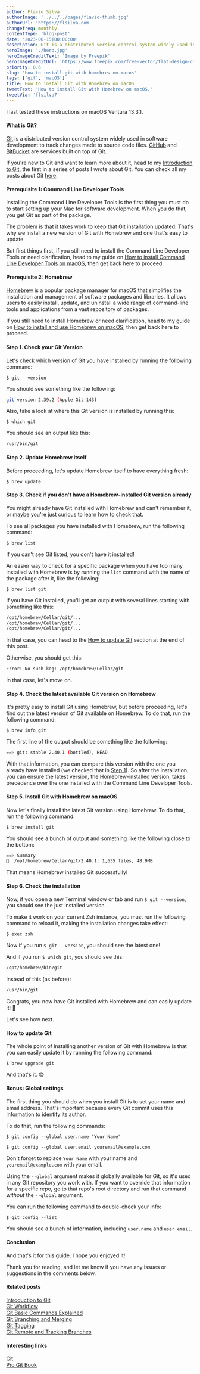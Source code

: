 ```yaml
---
author: Flavio Silva
authorImage: '../../../pages/flavio-thumb.jpg'
authorUrl: 'https://flsilva.com'
changefreq: monthly
contentType: 'blog-post'
date: '2023-06-15T00:00:00'
description: Git is a distributed version control system widely used in software development to track changes made to source code files. GitHub and BitBucket are services built on top of Git.
heroImage: './hero.jpg'
heroImageCreditText: 'Image by Freepik'
heroImageCreditUrl: 'https://www.freepik.com/free-vector/flat-design-cms-illustration_12067674.htm'
priority: 0.6
slug: 'how-to-install-git-with-homebrew-on-macos'
tags: ['git', 'macOS']
title: How to install Git with Homebrew on macOS
tweetText: 'How to install Git with Homebrew on macOS.'
tweetVia: 'flsilva7'
---
```



I last tested these instructions on macOS Ventura 13.3.1.

#### What is Git?

[Git](https://git-scm.com) is a distributed version control system widely used in software development to track changes made to source code files. [GitHub](https://github.com) and [BitBucket](https://bitbucket.org) are services built on top of Git.

If you're new to Git and want to learn more about it, head to my [Introduction to Git](/blog/introducing-git/), the first in a series of posts I wrote about Git. You can check all my posts about Git [here](/blog/git/).

#### Prerequisite 1: Command Line Developer Tools

Installing the Command Line Developer Tools is the first thing you must do to start setting up your Mac for software development. When you do that, you get Git as part of the package.

The problem is that it takes work to keep that Git installation updated. That's why we install a new version of Git with Homebrew and one that's easy to update.

But first things first, if you still need to install the Command Line Developer Tools or need clarification, head to my guide on [How to install Command Line Developer Tools on macOS](/blog/how-to-install-command-line-developer-tools-on-macos/), then get back here to proceed.

#### Prerequisite 2: Homebrew

[Homebrew](https://brew.sh/) is a popular package manager for macOS that simplifies the installation and management of software packages and libraries. It allows users to easily install, update, and uninstall a wide range of command-line tools and applications from a vast repository of packages.

If you still need to install Homebrew or need clarification, head to my guide on [How to install and use Homebrew on macOS](/blog/how-to-install-and-use-homebrew-on-macos/), then get back here to proceed.

<WarningBoxNoRunDollarSign />

#### Step 1. Check your Git Version

Let's check which version of Git you have installed by running the following command:

```shell
$ git --version
```

You should see something like the following:

```bash
git version 2.39.2 (Apple Git-143)
```

Also, take a look at where this Git version is installed by running this:

```shell
$ which git
```

You should see an output like this:

```bash
/usr/bin/git
```

#### Step 2. Update Homebrew itself

Before proceeding, let's update Homebrew itself to have everything fresh:

```shell
$ brew update
```

#### Step 3. Check if you don't have a Homebrew-installed Git version already

You might already have Git installed with Homebrew and can't remember it, or maybe you're just curious to learn how to check that.

To see all packages you have installed with Homebrew, run the following command:

```shell
$ brew list
```

If you can't see Git listed, you don't have it installed!

An easier way to check for a specific package when you have too many installed with Homebrew is by running the `list` command with the name of the package after it, like the following:

```shell
$ brew list git
```

If you have Git installed, you'll get an output with several lines starting with something like this:

```bash
/opt/homebrew/Cellar/git/...
/opt/homebrew/Cellar/git/...
/opt/homebrew/Cellar/git/...
```

In that case, you can head to the [How to update Git](/blog/how-to-install-git-with-homebrew-on-macos/#how-to-update-git) section at the end of this post.

Otherwise, you should get this:

```bash
Error: No such keg: /opt/homebrew/Cellar/git
```

In that case, let's move on.

#### Step 4. Check the latest available Git version on Homebrew

It's pretty easy to install Git using Homebrew, but before proceeding, let's find out the latest version of Git available on Homebrew. To do that, run the following command:

```shell
$ brew info git
```

The first line of the output should be something like the following:

```bash
==> git: stable 2.40.1 (bottled), HEAD
```

With that information, you can compare this version with the one you already have installed (we checked that in [Step 1](/blog/how-to-install-git-with-homebrew-on-macos/#step-1-check-your-git-version)). So after the installation, you can ensure the latest version, the Homebrew-installed version, takes precedence over the one installed with the Command Line Developer Tools.

#### Step 5. Install Git with Homebrew on macOS

Now let's finally install the latest Git version using Homebrew. To do that, run the following command:

```shell
$ brew install git
```

You should see a bunch of output and something like the following close to the bottom:

```bash
==> Summary
🍺  /opt/homebrew/Cellar/git/2.40.1: 1,635 files, 48.9MB
```

That means Homebrew installed Git successfully!

#### Step 6. Check the installation

Now, if you open a new Terminal window or tab and run `$ git --version`, you should see the just installed version.

To make it work on your current Zsh instance, you must run the following command to reload it, making the installation changes take effect:

```shell
$ exec zsh
```

Now if you run `$ git --version`, you should see the latest one!

And if you run `$ which git`, you should see this:

```bash
/opt/homebrew/bin/git
```

Instead of this (as before):

```bash
/usr/bin/git
```

Congrats, you now have Git installed with Homebrew and can easily update it! 🎉

Let's see how next.

#### How to update Git

The whole point of installing another version of Git with Homebrew is that you can easily update it by running the following command:

```shell
$ brew upgrade git
```

And that's it. 😎

#### Bonus: Global settings

The first thing you should do when you install Git is to set your name and email address. That's important because every Git commit uses this information to identify its author.

To do that, run the following commands:

```shell
$ git config --global user.name "Your Name"
```

```shell
$ git config --global user.email youremail@example.com
```

Don't forget to replace `Your Name` with your name and `youremail@example.com` with your email.

Using the `--global` argument makes it globally available for Git, so it's used in any Git repository you work with. If you want to override that information for a specific repo, go to that repo's root directory and run that command _without_ the `--global` argument.

You can run the following command to double-check your info:

```shell
$ git config --list
```

You should see a bunch of information, including `user.name` and `user.email`.

#### Conclusion

And that's it for this guide. I hope you enjoyed it!

Thank you for reading, and let me know if you have any issues or suggestions in the comments below.

#### Related posts

[Introduction to Git](/blog/introducing-git/)<br />
[Git Workflow](/blog/git-workflow/)<br />
[Git Basic Commands Explained](/blog/git-basic-commands-explained/)<br />
[Git Branching and Merging](/blog/git-branching-and-merging/)<br />
[Git Tagging](/blog/git-tagging/)<br />
[Git Remote and Tracking Branches](/blog/git-remote-and-tracking-branches/)

#### Interesting links

[Git](http://git-scm.com/)<br />
[Pro Git Book](https://git-scm.com/book/en/v2)
